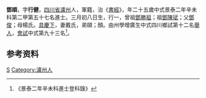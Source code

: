 {{明清人物信息框
| 姓名 = 鄧順
| 原名 =
| 圖片名稱= 
| 圖片大小 =
| 圖片說明 = 
| 最高職務 =
| 國家 = 大明 
| 爵位 =
| 籍貫 = [[四川省|四川省]][[瀘州|瀘州]]
| 族裔 = 
| 旗籍 = 
| 字號 = 
| 諡號 =
| 出生日期 = 三月初八日
| 出生地點 =
| 逝世日期 = 
| 逝世地點 =
| 墓葬 =
| 配偶 = 戴氏
| 親屬 = 曾祖[[鄧勝祖|鄧勝祖]]，祖[[鄧陳珷|鄧陳珷]]，父[[鄧俊|鄧俊]]，母楊氏
| 出身 =
* 景泰二年辛未科進士
| 經歷 =
| 著作 =  
*
*
*
}}
'''鄧順'''{{BD|1427年||1486年||}}，字'''行健'''，[[四川省|四川省]][[瀘州|瀘州]]人，軍籍，治《[[書經|書經]]》，年二十五歲中式景泰二年辛未科第二甲第五十七名進士。三月初八日生，行一，曾祖[[鄧勝祖|鄧勝祖]]；祖[[鄧陳珷|鄧陳珷]]；父[[鄧俊|鄧俊]]；母楊氏。[[具慶下|具慶下]]，妻戴氏，弟頤；顏。由州學增廣生中式四川鄉試第十二名[[舉人|舉人]]，[[會試|會試]]中式第九十三名<ref>《景泰二年辛未科進士登科錄》</ref>。

== 参考资料 ==
{{reflist}}

{{景泰二年辛未科殿试金榜}}

{{Authority control}}

{{DEFAULTSORT:}}
[[Category:鄧姓|S]]
[[Category:瀘州人|Category:瀘州人]]


{{明朝人物小作品}}